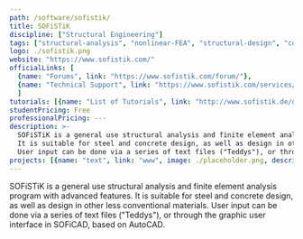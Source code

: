 ```yaml
---
path: /software/sofistik/
title: SOFiSTiK
discipline: ["Structural Engineering"]
tags: ["structural-analysis", "nonlinear-FEA", "structural-design", "concrete-design", "steel-design"]
logo: ./sofistik.png
website: "https://www.sofistik.com/"
officialLinks: [
  {name: "Forums", link: "https://www.sofistik.com/forum/"},
  {name: "Technical Support", link: "https://www.sofistik.com/services/technical-support/"}
  ]
tutorials: [{name: "List of Tutorials", link: "http://www.sofistik.de/documentation/2016/en/tutorials/listoftutorials/list-tutorials.html"}]
studentPricing: Free
professionalPricing: ---
description: >-
  SOFiSTiK is a general use structural analysis and finite element analysis program with advanced features.
  It is suitable for steel and concrete design, as well as design in other less conventional materials.
  User input can be done via a series of text files ("Teddys"), or through the graphic user interface in SOFiCAD, based on AutoCAD. 
projects: [{name: "text", link: "www", image: ./placeholder.png, description: "blah blah"}]
---
```


SOFiSTiK is a general use structural analysis and finite element analysis program with advanced features. It is suitable for steel and concrete design, as well as design in other less conventional materials. User input can be done via a series of text files ("Teddys"), or through the graphic user interface in SOFiCAD, based on AutoCAD. 
